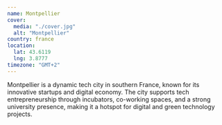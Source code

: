 ```yaml
---
name: Montpellier
cover:
  media: "./cover.jpg"
  alt: "Montpellier"
country: france
location:
  lat: 43.6119
  lng: 3.8777
timezone: "GMT+2"
---
```


Montpellier is a dynamic tech city in southern France, known for its innovative startups and digital economy. The city supports tech entrepreneurship through incubators, co-working spaces, and a strong university presence, making it a hotspot for digital and green technology projects.
